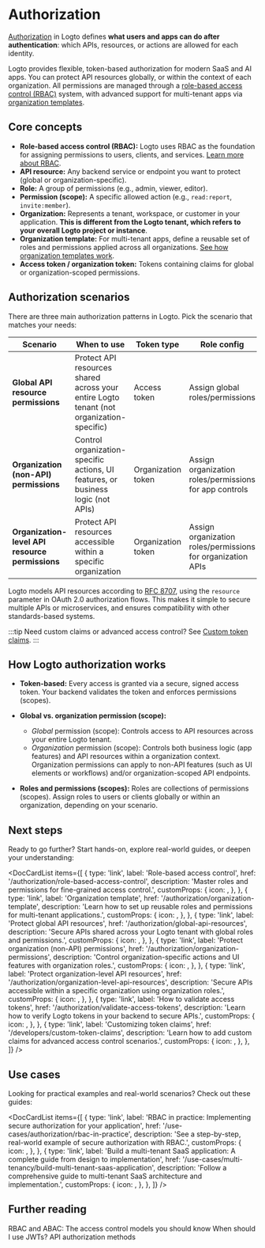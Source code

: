 
# Authorization

[Authorization](https://auth.wiki/authorization) in Logto defines **what users and apps can do after authentication**: which APIs, resources, or actions are allowed for each identity.

Logto provides flexible, token-based authorization for modern SaaS and AI apps. You can protect API resources globally, or within the context of each organization. All permissions are managed through a [role-based access control (RBAC)](/authorization/role-based-access-control) system, with advanced support for multi-tenant apps via [organization templates](/authorization/organization-template).

## Core concepts

- **Role-based access control (RBAC):** Logto uses RBAC as the foundation for assigning permissions to users, clients, and services. [Learn more about RBAC](/authorization/role-based-access-control).
- **API resource:** Any backend service or endpoint you want to protect (global or organization-specific).
- **Role:** A group of permissions (e.g., admin, viewer, editor).
- **Permission (scope):** A specific allowed action (e.g., `read:report`, `invite:member`).
- **Organization:** Represents a tenant, workspace, or customer in your application. **This is different from the Logto tenant, which refers to your overall Logto project or instance**.
- **Organization template:** For multi-tenant apps, define a reusable set of roles and permissions applied across all organizations. [See how organization templates work](/authorization/organization-template).
- **Access token / organization token:** Tokens containing claims for global or organization-scoped permissions.

## Authorization scenarios

There are three main authorization patterns in Logto. Pick the scenario that matches your needs:

| Scenario                                        | When to use                                                                              | Token type         | Role config                                                 | Learn more                                                                                  |
| ----------------------------------------------- | ---------------------------------------------------------------------------------------- | ------------------ | ----------------------------------------------------------- | ------------------------------------------------------------------------------------------- |
| **Global API resource permissions**             | Protect API resources shared across your entire Logto tenant (not organization-specific) | Access token       | Assign global roles/permissions                             | [Protect global API resources](/authorization/global-api-resources)                         |
| **Organization (non-API) permissions**          | Control organization-specific actions, UI features, or business logic (not APIs)         | Organization token | Assign organization roles/permissions for app controls      | [Protect organization (non-API) permissions](/authorization/organization-permissions)       |
| **Organization-level API resource permissions** | Protect API resources accessible within a specific organization                          | Organization token | Assign organization roles/permissions for organization APIs | [Protect organization-level API resources](/authorization/organization-level-api-resources) |

Logto models API resources according to [RFC 8707](https://auth.wiki/resource-indicator), using the `resource` parameter in OAuth 2.0 authorization flows. This makes it simple to secure multiple APIs or microservices, and ensures compatibility with other standards-based systems.

:::tip
Need custom claims or advanced access control? See [Custom token claims](/developers/custom-token-claims).
:::

## How Logto authorization works

- **Token-based:** Every access is granted via a secure, signed access token. Your backend validates the token and enforces permissions (scopes).
- **Global vs. organization permission (scope):**

  - _Global_ permission (scope): Controls access to API resources across your entire Logto tenant.
  - _Organization_ permission (scope): Controls both business logic (app features) and API resources within a organization context. Organization permissions can apply to non-API features (such as UI elements or workflows) and/or organization-scoped API endpoints.

- **Roles and permissions (scopes):** Roles are collections of permissions (scopes). Assign roles to users or clients globally or within an organization, depending on your scenario.

## Next steps

Ready to go further? Start hands-on, explore real-world guides, or deepen your understanding:

<DocCardList
  items={[
    {
      type: 'link',
      label: 'Role-based access control',
      href: '/authorization/role-based-access-control',
      description: 'Master roles and permissions for fine-grained access control.',
      customProps: {
        icon: <Role />,
      },
    },
    {
      type: 'link',
      label: 'Organization template',
      href: '/authorization/organization-template',
      description:
        'Learn how to set up reusable roles and permissions for multi-tenant applications.',
      customProps: {
        icon: <OrgTemplate />,
      },
    },
    {
      type: 'link',
      label: 'Protect global API resources',
      href: '/authorization/global-api-resources',
      description: 'Secure APIs shared across your Logto tenant with global roles and permissions.',
      customProps: {
        icon: <Api />,
      },
    },
    {
      type: 'link',
      label: 'Protect organization (non-API) permissions',
      href: '/authorization/organization-permissions',
      description: 'Control organization-specific actions and UI features with organization roles.',
      customProps: {
        icon: <Users />,
      },
    },
    {
      type: 'link',
      label: 'Protect organization-level API resources',
      href: '/authorization/organization-level-api-resources',
      description:
        'Secure APIs accessible within a specific organization using organization roles.',
      customProps: {
        icon: <Api />,
      },
    },
    {
      type: 'link',
      label: 'How to validate access tokens',
      href: '/authorization/validate-access-tokens',
      description: 'Learn how to verify Logto tokens in your backend to secure APIs.',
      customProps: {
        icon: <Security />,
      },
    },
    {
      type: 'link',
      label: 'Customizing token claims',
      href: '/developers/custom-token-claims',
      description: 'Learn how to add custom claims for advanced access control scenarios.',
      customProps: {
        icon: <Jwt />,
      },
    },
  ]}
/>

## Use cases

Looking for practical examples and real-world scenarios? Check out these guides:

<DocCardList
  items={[
    {
      type: 'link',
      label: 'RBAC in practice: Implementing secure authorization for your application',
      href: '/use-cases/authorization/rbac-in-practice',
      description: 'See a step-by-step, real-world example of secure authorization with RBAC.',
      customProps: {
        icon: <Guides />,
      },
    },
    {
      type: 'link',
      label:
        'Build a multi-tenant SaaS application: A complete guide from design to implementation',
      href: '/use-cases/multi-tenancy/build-multi-tenant-saas-application',
      description:
        'Follow a comprehensive guide to multi-tenant SaaS architecture and implementation.',
      customProps: {
        icon: <OrgTemplate />,
      },
    },
  ]}
/>

## Further reading

<Url href="https://blog.logto.io/rbac-and-abac">
  RBAC and ABAC: The access control models you should know
</Url>
<Url href="https://blog.logto.io/when-should-i-use-jwts">When should I use JWTs?</Url>
<Url href="https://blog.logto.io/api-authorization-methods">API authorization methods</Url>
